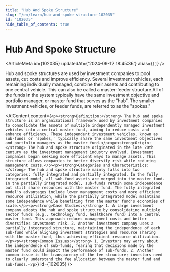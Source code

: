```yaml
---
title: "Hub And Spoke Structure"
slug: "/en/learn/hub-and-spoke-structure-102035"
id: "102035"
hide_table_of_contents: true
---
```



# Hub And Spoke Structure

<ArticleMeta id={102035} updatedAt={'2024-09-12 18:45:36'} alias={`[]`} />
<div className='border-solid border-b border-t-0 my-4 border-[var(--ifm-color-gray-300)]' />

Hub and spoke structures are used by investment companies to pool assets, cut costs and improve efficiency. Several investment vehicles, each remaining individually managed, combine their assets and contributing to one central vehicle. This can also be called a master-feeder structure.All of the funds in the system typically have the same investment objective and portfolio manager, or master fund that serves as the "hub". The smaller investment vehicles, or feeder funds, are referred to as the "spokes."

<AIContent content={`<p><strong>Definition:</strong> The hub and spoke structure is an organizational framework used by investment companies to consolidate the assets of multiple independently managed investment vehicles into a central master fund, aiming to reduce costs and enhance efficiency. These independent investment vehicles, known as sub-funds or 'spokes,' typically share the same investment objectives and portfolio managers as the master fund.</p><p><strong>Origin:</strong> The hub and spoke structure originated in the late 20th century as the investment management industry evolved. Investment companies began seeking more efficient ways to manage assets. This structure allows companies to better diversify risk while reducing management costs.</p><p><strong>Categories and Characteristics:</strong> The hub and spoke structure mainly falls into two categories: fully integrated and partially integrated. In the fully integrated model, all sub-fund assets are merged into the master fund. In the partially integrated model, sub-funds retain some independence but still share resources with the master fund. The fully integrated model's advantages include lower management costs and more efficient resource utilization, while the partially integrated model maintains some independence while benefiting from the master fund's economies of scale.</p><p><strong>Case Studies:</strong> 1. A large investment company adopts the hub and spoke structure by consolidating multiple sector funds (e.g., technology fund, healthcare fund) into a central master fund. This approach reduces management costs and better diversifies investment risk. 2. Another investment company uses a partially integrated structure, maintaining the independence of each sub-fund while aligning investment strategies and resource sharing with the master fund, thus achieving efficient resource utilization.</p><p><strong>Common Issues:</strong> 1. Investors may worry about the independence of sub-funds, fearing that decisions made by the master fund could impact the performance of sub-funds. 2. Another common issue is the transparency of the fee structure; investors need to clearly understand the fee allocation between the master fund and sub-funds.</p>`} id={102035} />
